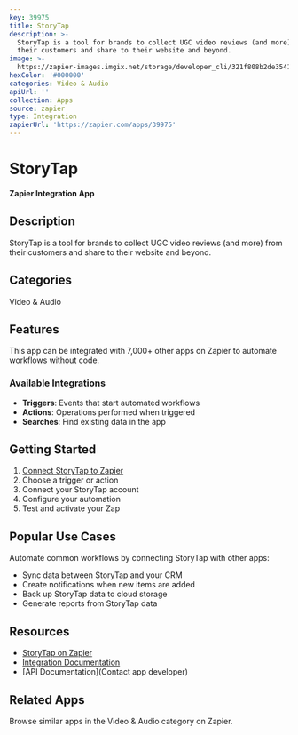 ```yaml
---
key: 39975
title: StoryTap
description: >-
  StoryTap is a tool for brands to collect UGC video reviews (and more) from
  their customers and share to their website and beyond.
image: >-
  https://zapier-images.imgix.net/storage/developer_cli/321f808b2de3541102cf6c227731e50c.png?auto=format%2Ccompress&ixlib=python-3.0.0&q=50
hexColor: '#000000'
categories: Video & Audio
apiUrl: ''
collection: Apps
source: zapier
type: Integration
zapierUrl: 'https://zapier.com/apps/39975'
---
```

# StoryTap

**Zapier Integration App**

## Description

StoryTap is a tool for brands to collect UGC video reviews (and more) from their customers and share to their website and beyond.

## Categories

Video & Audio

## Features

This app can be integrated with 7,000+ other apps on Zapier to automate workflows without code.

### Available Integrations

- **Triggers**: Events that start automated workflows
- **Actions**: Operations performed when triggered
- **Searches**: Find existing data in the app

## Getting Started

1. [Connect StoryTap to Zapier](https://zapier.com/apps/39975)
2. Choose a trigger or action
3. Connect your StoryTap account
4. Configure your automation
5. Test and activate your Zap

## Popular Use Cases

Automate common workflows by connecting StoryTap with other apps:

- Sync data between StoryTap and your CRM
- Create notifications when new items are added
- Back up StoryTap data to cloud storage
- Generate reports from StoryTap data

## Resources

- [StoryTap on Zapier](https://zapier.com/apps/39975)
- [Integration Documentation](https://zapier.com/apps/39975/integrations)
- [API Documentation](Contact app developer)

## Related Apps

Browse similar apps in the Video & Audio category on Zapier.
